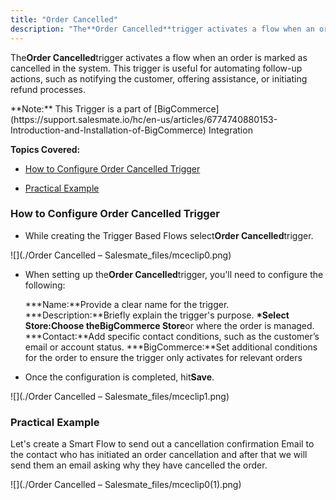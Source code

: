```yaml
---
title: "Order Cancelled"
description: "The**Order Cancelled**trigger activates a flow when an order is marked as cancelled in the system. This trigger is useful for automating follow-up act..."
---
```


The**Order Cancelled**trigger activates a flow when an order is marked as cancelled in the system. This trigger is useful for automating follow-up actions, such as notifying the customer, offering assistance, or initiating refund processes.

<Note>
  **Note:** This Trigger is a part of
  [BigCommerce](https://support.salesmate.io/hc/en-us/articles/6774740880153-Introduction-and-Installation-of-BigCommerce)
  Integration
</Note>

**Topics Covered:**

- [How to Configure Order Cancelled Trigger](https://support.salesmate.io/hc/en-us/articles/37780201843609-Order-Cancelled#h_01J8H9EXXDHMNT92M1266CV799)

- [Practical Example](https://support.salesmate.io/hc/en-us/articles/37780201843609-Order-Cancelled#h_01J8H9J29QACCQYCYTT891DRD4)

### How to Configure Order Cancelled Trigger

- While creating the Trigger Based Flows select**Order Cancelled**trigger.

![](./Order Cancelled – Salesmate_files/mceclip0.png)

- When setting up the**Order Cancelled**trigger, you'll need to configure the following:

  **\*Name:**Provide a clear name for the trigger.
  **\*Description:**Briefly explain the trigger's purpose.
  **\*Select Store:**Choose the**BigCommerce Store**or where the order is managed.
  **\*Contact:**Add specific contact conditions, such as the customer’s email or account status.
  **\*BigCommerce:**Set additional conditions for the order to ensure the trigger only activates for relevant orders

- Once the configuration is completed, hit**Save**.

![](./Order Cancelled – Salesmate_files/mceclip1.png)

### Practical Example

Let's create a Smart Flow to send out a cancellation confirmation Email to the contact who has initiated an order cancellation and after that we will send them an email asking why they have cancelled the order.

![](./Order Cancelled – Salesmate_files/mceclip0(1).png)
